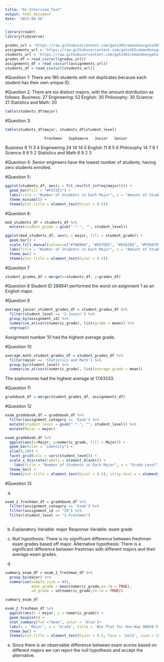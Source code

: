 ```yaml
---
title: "An_Interview_Test"
output: html_document
date: '2022-04-26'
---
```


```r
library(readr)
library(tidyverse)
```

```r
grades_url = 'https://raw.githubusercontent.com/gato365/emandoesgato365/main/content/post/2022-04-25-an-interview-test/grades.csv'
assignments_url = 'https://raw.githubusercontent.com/gato365/emandoesgato365/main/content/post/2022-04-25-an-interview-test/assignments.csv' 
students_url = 'https://raw.githubusercontent.com/gato365/emandoesgato365/main/content/post/2022-04-25-an-interview-test/students.csv'
grades_df = read_csv(url(grades_url))
assignments_df = read_csv(url(assignments_url))
students_df = read_csv(url(students_url))
```

#Question 1:
There are 180 students with not duplicates because each student has their own unique ID.

#Question 2: 
There are six distinct majors, with the amount distribution as follows:
  Business: 27
  Engineering: 52
  English: 30
  Philosophy: 30
  Science: 21
  Statistics and Math: 20

```r
table(students_df$major)
```


#Question 3:

```r
table(students_df$major, students_df$student_level)
```
                      Freshmen   Sophomore   Junior   Senior
Business                     9          11        3        4
Engineering                 24          14       14        0
English                     11           8        5        6
Philosophy                  14           7        8        1
Science                      8           6        5        2
Statistics and Math          6           9        2        3

#Question 4: Senior engineers have the lowest number of students, having zero students enrolled.

#Question 5:

```r
ggplot(students_df, aes(y = fct_rev(fct_infreq(major)))) + 
  geom_bar(fill = "#F57251") + 
  labs(title = "Number of Students in Each Major", x = "Amount of Students", y = "Majors") +
  theme_minimal() +
  theme(plot.title = element_text(hjust = 0.5))
```


#Question 6:

```r

mod_students_df = students_df %>%
  mutate(student_grade = gsub(".*-", "", student_level))

ggplot(mod_students_df, aes(y = major, fill = student_grade)) +
  geom_bar() + 
  scale_fill_manual(values=c("#7BA88A", "#E67D65", "#65A2E6", "#FEDA70")) + 
  labs(title = "Number of Students in Each Major", x = "Amount of Students", y = "Majors") +
  theme_bw() + 
  theme(plot.title = element_text(hjust = 0.5))


```

#Question 7

```r
student_grades_df = merge(x=students_df, y=grades_df)
```

#Question 8
Student ID 288941 performed the worst on asignment 1 as an English major.


#Question 9

```r
average_junior_student_grades_df = student_grades_df %>% 
  filter(student_level == '3-Junior') %>% 
  group_by(assignment_id) %>% 
  summarise_at(vars(numeric_grade), list(grade = mean)) %>% 
  ungroup()
```

Assignment number 10 had the highest average grade.

#Question 10

```r
average_math_student_grades_df = student_grades_df %>% 
  filter(major == 'Statistics and Math') %>% 
  group_by(student_level) %>% 
  summarise_at(vars(numeric_grade), list(average_grade = mean))
```

The sophomores had the highest average at 17.63333.

#Question 11
```r
gradebook_df = merge(student_grades_df, assignments_df)
```

#Question 12
```r
exam_gradebook_df = gradebook_df %>% 
  filter(assignment_category == 'Exam') %>% 
  mutate(student_level = gsub(".*-", "", student_level)) %>% 
  mutate(Major = major)

exam_gradebook_df %>% 
  ggplot(aes(x=Major, y=numeric_grade, fill = Major)) + 
  geom_bar(stat = "identity") +
  ylim(0,100) +
  facet_grid(cols = vars(student_level)) +
  scale_x_discrete(labels = element_blank()) +
    labs(title = "Number of Students in Each Major", x = "Grade Level", y = "Average Exam Grade") +
  theme_bw() + 
  theme(plot.title = element_text(hjust = 0.5), strip.text.x = element_text(size = 8))
```
#Question 13

a. 
```r
exam_2_freshman_df = gradebook_df %>% 
  filter(assignment_category == 'Exam') %>% 
  filter(assignment_id == "20") %>% 
  filter(student_level == "1-Freshmen")
  
```


b.
Explanatory Variable: major
Response Variable: exam grade

c.
Null hypothesis: There is no significant difference between freshman exam grades based off major.
Alternative hypothesis: There is a significant difference between freshman with different majors and their average exam grades.

d.
```r
summary_exam_df = exam_2_freshman_df %>% 
  group_by(major) %>% 
  summarise(sample_size = n(),
            mean_grade = mean(numeric_grade,na.rm = TRUE),
            sd_grade = sd(numeric_grade,na.rm = TRUE))

summary_exam_df
```

```r
exam_2_freshman_df %>% 
  ggplot(aes(x = major, y = numeric_grade)) +
  geom_boxplot() +
  stat_summary(fun ="mean", color = 'blue')+
  labs(x = 'Major', y = 'Grade', title = 'Box Plot for One-Way ANOVA') +
  theme_bw() +
  theme(plot.title = element_text(hjust = 0.5, face = 'bold', size = 15))
```



e. Since there is an observable difference between exam scores based on different majors we can reject the null hypothesis and accept the alternative.





